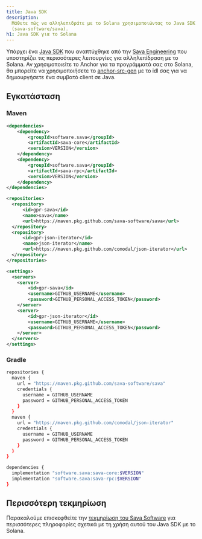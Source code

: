 ```yaml
---
title: Java SDK
description:
  Μάθετε πώς να αλληλεπιδράτε με το Solana χρησιμοποιώντας το Java SDK
  (sava-software/sava).
h1: Java SDK για το Solana
---
```


Υπάρχει ένα [Java SDK](https://sava.software/welcome) που αναπτύχθηκε από την
[Sava Engineering](https://sava.engineering/) που υποστηρίζει τις περισσότερες
λειτουργίες για αλληλεπίδραση με το Solana. Αν χρησιμοποιείτε το Anchor για τα
προγράμματά σας στο Solana, θα μπορείτε να χρησιμοποιήσετε το
[anchor-src-gen](https://sava.software/utilities/anchor-src-gen) με το idl σας
για να δημιουργήσετε ένα συμβατό client σε Java.

## Εγκατάσταση

### Maven

```xml title="pom.xml"
<dependencies>
    <dependency>
        <groupId>software.sava</groupId>
        <artifactId>sava-core</artifactId>
        <version>VERSION</version>
    </dependency>
    <dependency>
        <groupId>software.sava</groupId>
        <artifactId>sava-rpc</artifactId>
        <version>VERSION</version>
    </dependency>
</dependencies>

<repositories>
  <repository>
      <id>gpr-sava</id>
      <name>sava</name>
      <url>https://maven.pkg.github.com/sava-software/sava</url>
  </repository>
  <repository>
      <id>gpr-json-iterator</id>
      <name>json-iterator</name>
      <url>https://maven.pkg.github.com/comodal/json-iterator</url>
  </repository>
</repositories>
```

```xml title="settings.xml"
<settings>
  <servers>
    <server>
        <id>gpr-sava</id>
        <username>GITHUB_USERNAME</username>
        <password>GITHUB_PERSONAL_ACCESS_TOKEN</password>
    </server>
    <server>
        <id>gpr-json-iterator</id>
        <username>GITHUB_USERNAME</username>
        <password>GITHUB_PERSONAL_ACCESS_TOKEN</password>
    </server>
  </servers>
</settings>
```

### Gradle

```bash title="build.gradle"
repositories {
  maven {
    url = "https://maven.pkg.github.com/sava-software/sava"
    credentials {
      username = GITHUB_USERNAME
      password = GITHUB_PERSONAL_ACCESS_TOKEN
    }
  }
  maven {
    url = "https://maven.pkg.github.com/comodal/json-iterator"
    credentials {
      username = GITHUB_USERNAME
      password = GITHUB_PERSONAL_ACCESS_TOKEN
    }
  }
}

dependencies {
  implementation "software.sava:sava-core:$VERSION"
  implementation "software.sava:sava-rpc:$VERSION"
}
```

## Περισσότερη τεκμηρίωση

Παρακαλούμε επισκεφθείτε την
[τεκμηρίωση του Sava Software](https://sava.software/welcome) για περισσότερες
πληροφορίες σχετικά με τη χρήση αυτού του Java SDK με το Solana.
